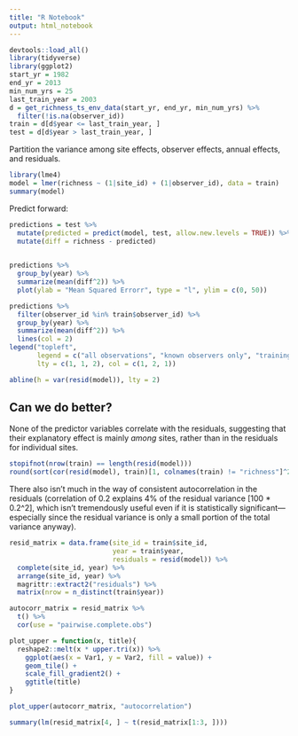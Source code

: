 ```yaml
---
title: "R Notebook"
output: html_notebook
---
```


```r
devtools::load_all()
library(tidyverse)
library(ggplot2)
start_yr = 1982
end_yr = 2013
min_num_yrs = 25
last_train_year = 2003
d = get_richness_ts_env_data(start_yr, end_yr, min_num_yrs) %>% 
  filter(!is.na(observer_id))
train = d[d$year <= last_train_year, ]
test = d[d$year > last_train_year, ]
```

Partition the variance among site effects, observer effects, annual effects,
and residuals. 

```r
library(lme4)
model = lmer(richness ~ (1|site_id) + (1|observer_id), data = train)
summary(model)
```

Predict forward:

```r
predictions = test %>%
  mutate(predicted = predict(model, test, allow.new.levels = TRUE)) %>% 
  mutate(diff = richness - predicted)

 
predictions %>% 
  group_by(year) %>% 
  summarize(mean(diff^2)) %>% 
  plot(ylab = "Mean Squared Errorr", type = "l", ylim = c(0, 50))

predictions %>% 
  filter(observer_id %in% train$observer_id) %>% 
  group_by(year) %>% 
  summarize(mean(diff^2)) %>% 
  lines(col = 2)
legend("topleft", 
       legend = c("all observations", "known observers only", "training observations"), 
       lty = c(1, 1, 2), col = c(1, 2, 1))

abline(h = var(resid(model)), lty = 2)
```




## Can we do better?

None of the predictor variables correlate with the residuals, suggesting that 
their explanatory effect is mainly *among* sites, rather than in the residuals
for individual sites.

```r
stopifnot(nrow(train) == length(resid(model)))
round(sort(cor(resid(model), train)[1, colnames(train) != "richness"]^2), 4)
```


There also isn't much in the way of consistent autocorrelation in the residuals
(correlation of 0.2 explains 4% of the residual variance [100 * 0.2^2], which 
isn't tremendously useful even if it is statistically significant---especially
since the residual variance is only a small portion of the total variance anyway).

```r
resid_matrix = data.frame(site_id = train$site_id, 
                          year = train$year, 
                          residuals = resid(model)) %>% 
  complete(site_id, year) %>% 
  arrange(site_id, year) %>% 
  magrittr::extract2("residuals") %>% 
  matrix(nrow = n_distinct(train$year))

autocorr_matrix = resid_matrix %>% 
  t() %>% 
  cor(use = "pairwise.complete.obs")

plot_upper = function(x, title){
  reshape2::melt(x * upper.tri(x)) %>% 
    ggplot(aes(x = Var1, y = Var2, fill = value)) + 
    geom_tile() +
    scale_fill_gradient2() +
    ggtitle(title)
}

plot_upper(autocorr_matrix, "autocorrelation")

summary(lm(resid_matrix[4, ] ~ t(resid_matrix[1:3, ])))

```
